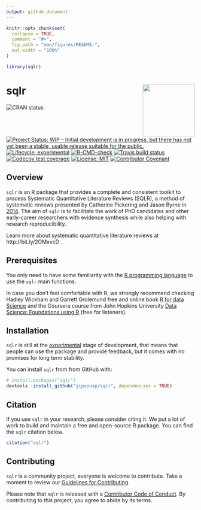```yaml
---
output: github_document
---
```


<!-- README.md is generated from README.Rmd. Please edit that file -->

```r
knitr::opts_chunk$set(
  collapse = TRUE,
  comment = "#>",
  fig.path = "man/figures/README-",
  out.width = "100%"
)

library(sqlr)
```

# sqlr <a href='https://gipsousp.github.io/sqlr'><img src='man/figures/logo.png' align="right" height="139" /></a>

<!-- badges: start -->
![CRAN status](https://www.r-pkg.org/badges/version/mctq)
[![Project Status: WIP – Initial development is in progress, but there has not yet been a stable, usable release suitable for the public.](https://www.repostatus.org/badges/latest/wip.svg)](https://www.repostatus.org/#wip)
[![Lifecycle: experimental](https://img.shields.io/badge/lifecycle-experimental-orange.svg)](https://lifecycle.r-lib.org/articles/stages.html#experimental)
[![R-CMD-check](https://github.com/gipsousp/sqlr/workflows/R-CMD-check/badge.svg)](https://github.com/gipsousp/sqlr/actions)
[![Travis build status](https://travis-ci.com/gipsousp/sqlr.svg?branch=master)](https://travis-ci.com/gipsousp/sqlr)
[![Codecov test coverage](https://codecov.io/gh/gipsousp/sqlr/branch/master/graph/badge.svg)](https://codecov.io/gh/gipsousp/sqlr?branch=master)
[![License: MIT](https://img.shields.io/badge/license-MIT-green)](https://choosealicense.com/licenses/mit/)
[![Contributor Covenant](https://img.shields.io/badge/Contributor%20Covenant-v2.0%20adopted-ff69b4.svg)](https://gipsousp.github.io/mctq/CODE_OF_CONDUCT.html)
<!-- badges: end -->

## Overview

`sqlr` is an R package that provides a complete and consistent toolkit to process Systematic Quantitative Literature Reviews (SQLR), a method of systematic reviews presented by Catherine Pickering and Jason Byrne in [2014](https://doi.org/10.1080/07294360.2013.841651). The aim of `sqlr` is to facilitate the work of PhD candidates and other early-career researchers with evidence synthesis while also helping with research reproducibility.

Learn more about systematic quantitative literature reviews at http://bit.ly/2OMxvcD .

## Prerequisites

You only need to have some familiarity with the [R programming language](https://www.r-project.org/) to use the `sqlr` main functions.

In case you don't feel comfortable with R, we strongly recommend checking Hadley Wickham and Garrett Grolemund free and online book [R for data Science](https://r4ds.had.co.nz/) and the Coursera course from John Hopkins University [Data Science: Foundations using R](https://www.coursera.org/specializations/data-science-foundations-r) (free for listeners).

## Installation

`sqlr` is still at the [experimental](https://lifecycle.r-lib.org/articles/stages.html#experimental) stage of development, that means that people can use the package and provide feedback, but it comes with no promises for long term stability.

You can install `sqlr` from from GitHub with:

``` r
# install.packages("sqlr")
devtools::install_github("gipsousp/sqlr", dependencies = TRUE)
```

## Citation

If you use `sqlr` in your research, please consider citing it. We put a lot of work to build and maintain a free and open-source R package. You can find the `sqlr` citation below.

```r
citation("sqlr")
```

## Contributing

`sqlr` is a community project, everyone is welcome to contribute. Take a moment to review our [Guidelines for Contributing](https://gipsousp.github.io/sqlr/CONTRIBUTING.html).

Please note that `sqlr` is released with a [Contributor Code of
Conduct](https://gipsousp.github.io/sqlr/CODE_OF_CONDUCT.html). By contributing
to this project, you agree to abide by its terms.
